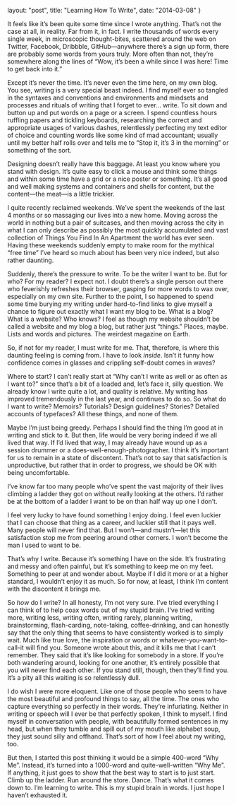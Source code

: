 layout: "post",
title: "Learning How To Write",
date: "2014-03-08"
}



It feels like it’s been quite some time since I wrote anything. That’s not the
case at all, in reality. Far from it, in fact. I write thousands of words every
single week, in microscopic thought-bites, scattered around the web on Twitter,
Facebook, Dribbble, GitHub—anywhere there’s a sign up form, there are probably
some words from yours truly. More often than not, they’re somewhere along the
lines of “Wow, it’s been a while since I was here! Time to get back into it.”

Except it’s never the time. It’s never even the time here, on my own blog. You
see, writing is a very special beast indeed. I find myself ever so tangled in
the syntaxes and conventions and environments and mindsets and processes and
rituals of writing that I forget to ever... write. To sit down and button up
and put words on a page or a screen. I spend countless hours ruffling papers
and tickling keyboards, researching the correct and appropriate usages of
various dashes, relentlessly perfecting my text editor of choice and counting
words like some kind of mad accountant; usually until my better half rolls over
and tells me to “Stop it, it’s 3 in the morning” or something of the sort.

Designing doesn’t really have this baggage. At least you know where you stand
with design. It’s quite easy to click a mouse and think some things and within
some time have a grid or a nice poster or something. It’s all good and well
making systems and containers and shells for content, but the content—the
meat—is a little trickier.

I quite recently reclaimed weekends. We’ve spent the weekends of the last 4
months or so massaging our lives into a new home. Moving across the world in
nothing but a pair of suitcases, and then moving across the city in what I can
only describe as possibly the most quickly accumulated and vast collection of
Things You Find In An Apartment the world has ever seen. Having these weekends
suddenly empty to make room for the mythical “free time” I’ve heard so much
about has been very nice indeed, but also rather daunting.

Suddenly, there’s the pressure to write. To be the writer I want to be. But for
who? For my reader? I expect not. I doubt there’s a single person out there who
feverishly refreshes their browser, gasping for more words to wax over,
especially on my own site. Further to the point, I so happened to spend some
time burying my writing under hard-to-find links to give myself a chance to
figure out exactly what I want my blog to be. What is a blog? What is a
website? Who knows? I feel as though my website shouldn’t be called a website
and my blog a blog, but rather just “things.” Places, maybe. Lists and words
and pictures. The weirdest magazine on Earth.

So, if not for my reader, I must write for me. That, therefore, is where this
daunting feeling is coming from. I have to look _inside_. Isn’t it funny how
confidence comes in glasses and crippling self-doubt comes in waves?

Where to start? I can’t really start at “Why can’t I write as well or as often
as I want to?” since that’s a bit of a loaded and, let’s face it, silly
question. We already know I write quite a lot, and quality is relative. My
writing has improved tremendously in the last year, and continues to do so. So
what do I want to write? Memoirs? Tutorials? Design guidelines? Stories?
Detailed accounts of typefaces? All these things, and none of them.

Maybe I’m just being greedy. Perhaps I should find the thing I’m good at in
writing and stick to it. But then, life would be very boring indeed if we all
lived that way. If I’d lived that way, I may already have wound up as a session
drummer or a does-well-enough-photographer. I think it’s important for us to
remain in a state of discontent. That’s not to say that satisfaction is
unproductive, but rather that in order to progress, we should be OK with being
uncomfortable.

I’ve know far too many people who’ve spent the vast majority of their lives
climbing a ladder they got on without really looking at the others. I’d rather
be at the bottom of a ladder I want to be on than half way up one I don’t.

I feel very lucky to have found something I enjoy doing. I feel even luckier
that I can choose that thing as a career, and luckier still that it pays well.
Many people will never find that. But I won’t—and mustn’t—let this satisfaction
stop me from peering around other corners. I won’t become the man I used to want
to be.

That’s why I write. Because it’s something I have on the side. It’s frustrating
and messy and often painful, but it’s something to keep me on my feet. Something
to peer at and wonder about. Maybe if I did it more or at a higher standard, I
wouldn’t enjoy it as much. So for now, at least, I think I’m content with the
discontent it brings me.

So _how_ do I write? In all honesty, I’m not very sure. I’ve tried everything I
can think of to help coax words out of my stupid brain. I’ve tried writing more,
writing less, writing often, writing rarely, planning writing, brainstorming,
flash-carding, note-taking, coffee-drinking, and can honestly say that the only
thing that seems to have consistently worked is to simply wait. Much like true
love, the inspiration or words or whatever-you-want-to-call-it will find you.
Someone wrote about this, and it kills me that I can’t remember. They said that
it’s like looking for somebody in a store. If you’re both wandering around,
looking for one another, it’s entirely possible that you will never find each
other. If you stand still, though, then they’ll find you. It’s a pity all this
waiting is so relentlessly dull.

I do wish I were more eloquent. Like one of those people who seem to have the
most beautiful and profound things to say, all the time. The ones who capture
everything so perfectly in their words. They’re infuriating. Neither in writing
or speech will I ever be that perfectly spoken, I think to myself. I find myself
in conversation with people, with beautifully formed sentences in my head, but
when they tumble and spill out of my mouth like alphabet soup, they just sound
silly and offhand. That’s sort of how I feel about my writing, too.

But then, I started this post thinking it would be a simple 400-word “Why Me”.
Instead, it’s turned into a 1000-word and quite-well-written “Why Me”. If
anything, it just goes to show that the best way to start is to just start.
Climb up the ladder. Run around the store. Dance. That’s what it comes down to.
I’m learning to write. This is my stupid brain in words. I just hope I haven’t
exhausted it.
